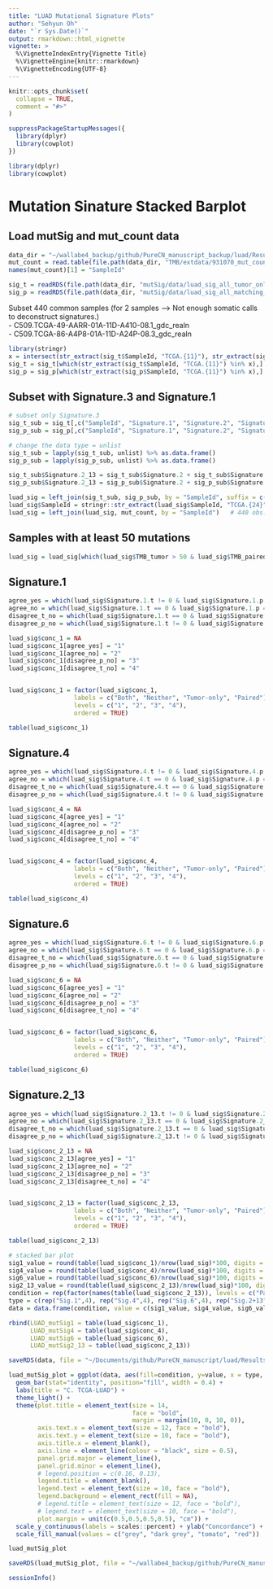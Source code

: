```yaml
---
title: "LUAD Mutational Signature Plots"
author: "Sehyun Oh"
date: "`r Sys.Date()`"
output: rmarkdown::html_vignette
vignette: >
  %\VignetteIndexEntry{Vignette Title}
  %\VignetteEngine{knitr::rmarkdown}
  %\VignetteEncoding{UTF-8}
---
```


```r
knitr::opts_chunk$set(
  collapse = TRUE,
  comment = "#>"
)
```

```r
suppressPackageStartupMessages({
  library(dplyr)
  library(cowplot)
})
```

```r
library(dplyr)
library(cowplot)
```

# Mutation Sinature Stacked Barplot
## Load mutSig and mut_count data
```r
data_dir = "~/wallabe4_backup/github/PureCN_manuscript_backup/luad/Results"
mut_count = read.table(file.path(data_dir, "TMB/extdata/931070_mut_count.tsv"))
names(mut_count)[1] = "SampleId"

sig_t = readRDS(file.path(data_dir, "mutSig/data/luad_sig_all_tumor_only_2.rds"))   # 442 obs.
sig_p = readRDS(file.path(data_dir, "mutSig/data/luad_sig_all_matching_normal.rds"))   # 440 obs.
```

Subset 440 common samples (for 2 samples --> Not enough somatic calls to deconstruct signatures.)   
- C509.TCGA-49-AARR-01A-11D-A410-08.1_gdc_realn   
- C509.TCGA-86-A4P8-01A-11D-A24P-08.3_gdc_realn
```r
library(stringr)
x = intersect(str_extract(sig_t$SampleId, "TCGA.{11}"), str_extract(sig_p$SampleId, "TCGA.{11}"))
sig_t = sig_t[which(str_extract(sig_t$SampleId, "TCGA.{11}") %in% x),]
sig_p = sig_p[which(str_extract(sig_p$SampleId, "TCGA.{11}") %in% x),]
```

## Subset with Signature.3 and Signature.1
```r
# subset only Signature.3
sig_t_sub = sig_t[,c("SampleId", "Signature.1", "Signature.2", "Signature.13", "Signature.4", "Signature.6")] 
sig_p_sub = sig_p[,c("SampleId", "Signature.1", "Signature.2", "Signature.13", "Signature.4", "Signature.6")] 

# change the data type = unlist
sig_t_sub = lapply(sig_t_sub, unlist) %>% as.data.frame()
sig_p_sub = lapply(sig_p_sub, unlist) %>% as.data.frame()

sig_t_sub$Signature.2_13 = sig_t_sub$Signature.2 + sig_t_sub$Signature.13
sig_p_sub$Signature.2_13 = sig_p_sub$Signature.2 + sig_p_sub$Signature.13

luad_sig = left_join(sig_t_sub, sig_p_sub, by = "SampleId", suffix = c(".t", ".p"))
luad_sig$SampleId = stringr::str_extract(luad_sig$SampleId, "TCGA.{24}")
luad_sig = left_join(luad_sig, mut_count, by = "SampleId")   # 440 obs.
```

## Samples with at least 50 mutations
```r
luad_sig = luad_sig[which(luad_sig$TMB_tumor > 50 & luad_sig$TMB_paired > 50),]   # 368 obs.
```

## Signature.1
```r
agree_yes = which(luad_sig$Signature.1.t != 0 & luad_sig$Signature.1.p != 0)   # 144 (both)
agree_no = which(luad_sig$Signature.1.t == 0 & luad_sig$Signature.1.p == 0)   # 178 (neither)
disagree_t_no = which(luad_sig$Signature.1.t == 0 & luad_sig$Signature.1.p != 0)   # 51 (only p)
disagree_p_no = which(luad_sig$Signature.1.t != 0 & luad_sig$Signature.1.p == 0)  # 25 (only t)
```

```r
luad_sig$conc_1 = NA
luad_sig$conc_1[agree_yes] = "1"
luad_sig$conc_1[agree_no] = "2"
luad_sig$conc_1[disagree_p_no] = "3"
luad_sig$conc_1[disagree_t_no] = "4"


luad_sig$conc_1 = factor(luad_sig$conc_1, 
                  labels = c("Both", "Neither", "Tumor-only", "Paired"),
                  levels = c("1", "2", "3", "4"), 
                  ordered = TRUE)
```

```r
table(luad_sig$conc_1)
```

## Signature.4
```r
agree_yes = which(luad_sig$Signature.4.t != 0 & luad_sig$Signature.4.p != 0)   # 308 (both)
agree_no = which(luad_sig$Signature.4.t == 0 & luad_sig$Signature.4.p == 0)   # 44 (neither)
disagree_t_no = which(luad_sig$Signature.4.t == 0 & luad_sig$Signature.4.p != 0)   # 8 (only p)
disagree_p_no = which(luad_sig$Signature.4.t != 0 & luad_sig$Signature.4.p == 0)  # 8 (only t)
```

```r
luad_sig$conc_4 = NA
luad_sig$conc_4[agree_yes] = "1"
luad_sig$conc_4[agree_no] = "2"
luad_sig$conc_4[disagree_p_no] = "3"
luad_sig$conc_4[disagree_t_no] = "4"


luad_sig$conc_4 = factor(luad_sig$conc_4, 
                  labels = c("Both", "Neither", "Tumor-only", "Paired"),
                  levels = c("1", "2", "3", "4"), 
                  ordered = TRUE)
```

```r
table(luad_sig$conc_4)
```

## Signature.6
```r
agree_yes = which(luad_sig$Signature.6.t != 0 & luad_sig$Signature.6.p != 0)   # 76 (both)
agree_no = which(luad_sig$Signature.6.t == 0 & luad_sig$Signature.6.p == 0)   # 202 (neither)
disagree_t_no = which(luad_sig$Signature.6.t == 0 & luad_sig$Signature.6.p != 0)   # 53 (only p)
disagree_p_no = which(luad_sig$Signature.6.t != 0 & luad_sig$Signature.6.p == 0)  # 37 (only t)
```

```r
luad_sig$conc_6 = NA
luad_sig$conc_6[agree_yes] = "1"
luad_sig$conc_6[agree_no] = "2"
luad_sig$conc_6[disagree_p_no] = "3"
luad_sig$conc_6[disagree_t_no] = "4"


luad_sig$conc_6 = factor(luad_sig$conc_6, 
                  labels = c("Both", "Neither", "Tumor-only", "Paired"),
                  levels = c("1", "2", "3", "4"), 
                  ordered = TRUE)
```

```r
table(luad_sig$conc_6)
```

## Signature.2_13
```r
agree_yes = which(luad_sig$Signature.2_13.t != 0 & luad_sig$Signature.2_13.p != 0)   # 146 (both)
agree_no = which(luad_sig$Signature.2_13.t == 0 & luad_sig$Signature.2_13.p == 0)   # 203 (neither)
disagree_t_no = which(luad_sig$Signature.2_13.t == 0 & luad_sig$Signature.2_13.p != 0)   # 10 (only p)
disagree_p_no = which(luad_sig$Signature.2_13.t != 0 & luad_sig$Signature.2_13.p == 0)  # 9 (only t)
```

```r
luad_sig$conc_2_13 = NA
luad_sig$conc_2_13[agree_yes] = "1"
luad_sig$conc_2_13[agree_no] = "2"
luad_sig$conc_2_13[disagree_p_no] = "3"
luad_sig$conc_2_13[disagree_t_no] = "4"


luad_sig$conc_2_13 = factor(luad_sig$conc_2_13, 
                  labels = c("Both", "Neither", "Tumor-only", "Paired"),
                  levels = c("1", "2", "3", "4"), 
                  ordered = TRUE)
```

```r
table(luad_sig$conc_2_13)
```


```r
# stacked bar plot
sig1_value = round(table(luad_sig$conc_1)/nrow(luad_sig)*100, digits = 1)
sig4_value = round(table(luad_sig$conc_4)/nrow(luad_sig)*100, digits = 1)
sig6_value = round(table(luad_sig$conc_6)/nrow(luad_sig)*100, digits = 1)
sig2_13_value = round(table(luad_sig$conc_2_13)/nrow(luad_sig)*100, digits = 1)
condition = rep(factor(names(table(luad_sig$conc_2_13)), levels = c("Paired", "Tumor-only", "Neither", "Both")), 4)
type = c(rep("Sig.1",4), rep("Sig.4",4), rep("Sig.6",4), rep("Sig.2+13",4))
data = data.frame(condition, value = c(sig1_value, sig4_value, sig6_value, sig2_13_value), type)
```

```r
rbind(LUAD_mutSig1 = table(luad_sig$conc_1), 
      LUAD_mutSig4 = table(luad_sig$conc_4), 
      LUAD_mutSig6 = table(luad_sig$conc_6), 
      LUAD_mutSig2_13 = table(luad_sig$conc_2_13))
```

```r
saveRDS(data, file = "~/Documents/github/PureCN_manuscript/luad/Results/mutSig/data/luad_mutSig.rds")
```

```r
luad_mutSig_plot = ggplot(data, aes(fill=condition, y=value, x = type, order = as.numeric(value))) + 
  geom_bar(stat="identity", position="fill", width = 0.4) +
  labs(title = "C. TCGA-LUAD") + 
  theme_light() +
  theme(plot.title = element_text(size = 14, 
                                  face = "bold", 
                                  margin = margin(10, 0, 10, 0)),
        axis.text.x = element_text(size = 12, face = "bold"), 
        axis.text.y = element_text(size = 10, face = "bold"), 
        axis.title.x = element_blank(),
        axis.line = element_line(colour = "black", size = 0.5),
        panel.grid.major = element_line(), 
        panel.grid.minor = element_line(),
        # legend.position = c(0.16, 0.13),
        legend.title = element_blank(),
        legend.text = element_text(size = 10, face = "bold"),
        legend.background = element_rect(fill = NA),
        # legend.title = element_text(size = 12, face = "bold"),
        # legend.text = element_text(size = 10, face = "bold"),
        plot.margin = unit(c(0.5,0.5,0.5,0.5), "cm")) +
  scale_y_continuous(labels = scales::percent) + ylab("Concordance") + 
  scale_fill_manual(values = c("grey", "dark grey", "tomato", "red"))

luad_mutSig_plot
```

```r
saveRDS(luad_mutSig_plot, file = "~/wallabe4_backup/github/PureCN_manuscript_backup/Figures/Final_Figures/Fig3C.luad_mutSig.rds")
```

```r
sessionInfo()
```

